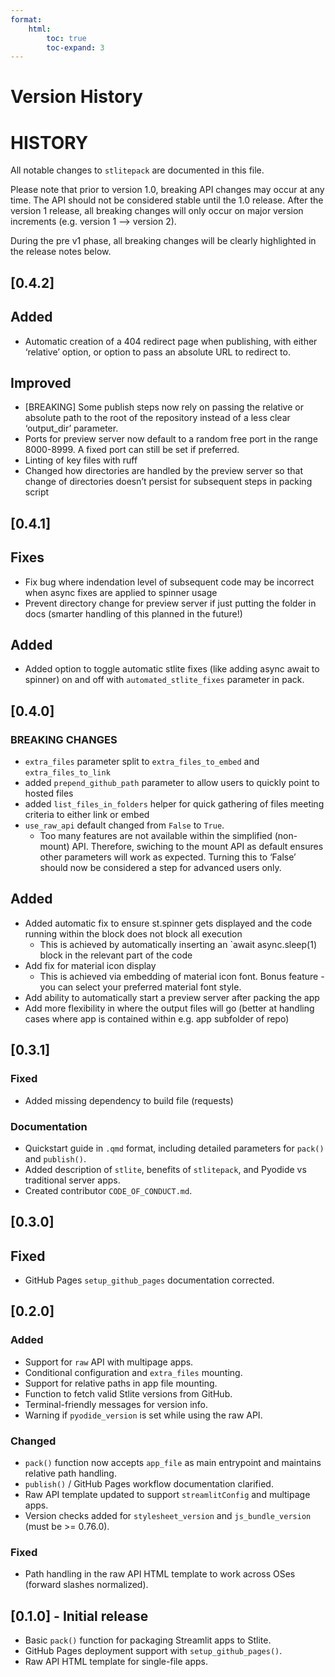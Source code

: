 ```yaml
---
format:
    html:
        toc: true
        toc-expand: 3
---
```


# Version History

# HISTORY

All notable changes to `stlitepack` are documented in this file.

Please note that prior to version 1.0, breaking API changes may occur at any time. The API should
not be considered stable until the 1.0 release. After the version 1 release, all breaking changes will
only occur on major version increments (e.g. version 1 --> version 2).

During the pre v1 phase, all breaking changes will be clearly highlighted in the release notes below.

## [0.4.2]

## Added

- Automatic creation of a 404 redirect page when publishing, with either 'relative' option, or option to pass an absolute URL to redirect to.

## Improved

- [BREAKING] Some publish steps now rely on passing the relative or absolute path to the root of the repository instead of a less clear 'output_dir' parameter.
- Ports for preview server now default to a random free port in the range 8000-8999. A fixed port can still be set if preferred.
- Linting of key files with ruff
- Changed how directories are handled by the preview server so that change of directories doesn't persist for subsequent steps in packing script

## [0.4.1]

## Fixes

- Fix bug where indendation level of subsequent code may be incorrect when async fixes are applied to spinner usage
- Prevent directory change for preview server if just putting the folder in docs (smarter handling of this planned in the future!)

## Added

- Added option to toggle automatic stlite fixes (like adding async await to spinner) on and off with `automated_stlite_fixes` parameter in pack.

## [0.4.0]

### BREAKING CHANGES

- `extra_files` parameter split to `extra_files_to_embed` and `extra_files_to_link`
- added `prepend_github_path` parameter to allow users to quickly point to hosted files
- added `list_files_in_folders` helper for quick gathering of files meeting criteria to either link or embed
- `use_raw_api` default changed from `False` to `True`.
    - Too many features are not available within the simplified (non-mount) API. Therefore, swiching
    to the mount API as default ensures other parameters will work as expected. Turning this to
    'False' should now be considered a step for advanced users only.

## Added

- Added automatic fix to ensure st.spinner gets displayed and the code running within the block does not block all execution
    - This is achieved by automatically inserting an `await async.sleep(1) block in the relevant part of the code
- Add fix for material icon display
    - This is achieved via embedding of material icon font. Bonus feature - you can select your preferred material font style.
- Add ability to automatically start a preview server after packing the app
- Add more flexibility in where the output files will go (better at handling cases where app is contained within e.g. app subfolder of repo)


## [0.3.1]

### Fixed
- Added missing dependency to build file (requests)

### Documentation
- Quickstart guide in `.qmd` format, including detailed parameters for `pack()` and `publish()`.
- Added description of `stlite`, benefits of `stlitepack`, and Pyodide vs traditional server apps.
- Created contributor `CODE_OF_CONDUCT.md`.

## [0.3.0]

## Fixed
- GitHub Pages `setup_github_pages` documentation corrected.

## [0.2.0]

### Added
- Support for `raw` API with multipage apps.
- Conditional configuration and `extra_files` mounting.
- Support for relative paths in app file mounting.
- Function to fetch valid Stlite versions from GitHub.
- Terminal-friendly messages for version info.
- Warning if `pyodide_version` is set while using the raw API.

### Changed
- `pack()` function now accepts `app_file` as main entrypoint and maintains relative path handling.
- `publish()` / GitHub Pages workflow documentation clarified.
- Raw API template updated to support `streamlitConfig` and multipage apps.
- Version checks added for `stylesheet_version` and `js_bundle_version` (must be >= 0.76.0).

### Fixed
- Path handling in the raw API HTML template to work across OSes (forward slashes normalized).


## [0.1.0] - Initial release
- Basic `pack()` function for packaging Streamlit apps to Stlite.
- GitHub Pages deployment support with `setup_github_pages()`.
- Raw API HTML template for single-file apps.
